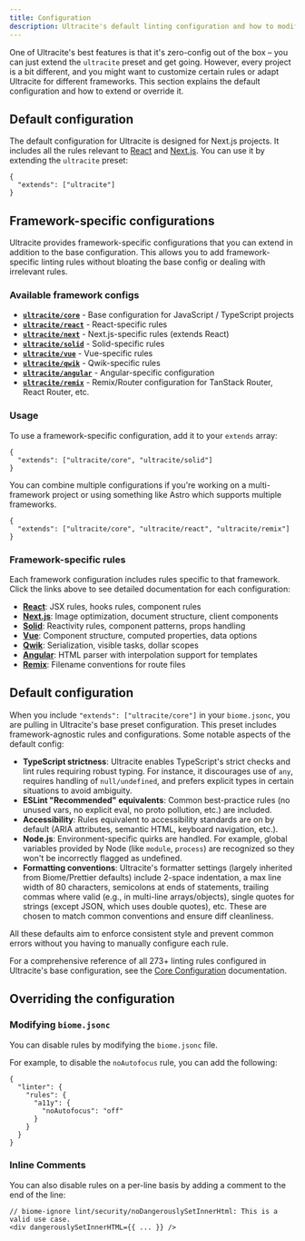 ```yaml
---
title: Configuration
description: Ultracite's default linting configuration and how to modify it.
---
```


One of Ultracite's best features is that it's zero-config out of the box – you can just extend the `ultracite` preset and get going. However, every project is a bit different, and you might want to customize certain rules or adapt Ultracite for different frameworks. This section explains the default configuration and how to extend or override it.

## Default configuration

The default configuration for Ultracite is designed for Next.js projects. It includes all the rules relevant to [React](/preset/react) and [Next.js](/preset/next). You can use it by extending the `ultracite` preset:


```jsonc title="biome.jsonc"
{
  "extends": ["ultracite"]
}
```

## Framework-specific configurations

Ultracite provides framework-specific configurations that you can extend in addition to the base configuration. This allows you to add framework-specific linting rules without bloating the base config or dealing with irrelevant rules.

### Available framework configs

- **[`ultracite/core`](/preset/core)** - Base configuration for JavaScript / TypeScript projects
- **[`ultracite/react`](/preset/react)** - React-specific rules
- **[`ultracite/next`](/preset/next)** - Next.js-specific rules (extends React)
- **[`ultracite/solid`](/preset/solid)** - Solid-specific rules
- **[`ultracite/vue`](/preset/vue)** - Vue-specific rules
- **[`ultracite/qwik`](/preset/qwik)** - Qwik-specific rules
- **[`ultracite/angular`](/preset/angular)** - Angular-specific configuration
- **[`ultracite/remix`](/preset/remix)** - Remix/Router configuration for TanStack Router, React Router, etc.

### Usage

To use a framework-specific configuration, add it to your `extends` array:

```jsonc title="biome.jsonc"
{
  "extends": ["ultracite/core", "ultracite/solid"]
}
```

You can combine multiple configurations if you're working on a multi-framework project or using something like Astro which supports multiple frameworks.

```jsonc title="biome.jsonc"
{
  "extends": ["ultracite/core", "ultracite/react", "ultracite/remix"]
}
```

### Framework-specific rules

Each framework configuration includes rules specific to that framework. Click the links above to see detailed documentation for each configuration:

- **[React](/react)**: JSX rules, hooks rules, component rules
- **[Next.js](/next)**: Image optimization, document structure, client components
- **[Solid](/solid)**: Reactivity rules, component patterns, props handling
- **[Vue](/vue)**: Component structure, computed properties, data options
- **[Qwik](/qwik)**: Serialization, visible tasks, dollar scopes
- **[Angular](/angular)**: HTML parser with interpolation support for templates
- **[Remix](/remix)**: Filename conventions for route files

## Default configuration

When you include `"extends": ["ultracite/core"]` in your `biome.jsonc`, you are pulling in Ultracite's base preset configuration. This preset includes framework-agnostic rules and configurations. Some notable aspects of the default config:

- **TypeScript strictness**: Ultracite enables TypeScript's strict checks and lint rules requiring robust typing. For instance, it discourages use of `any`, requires handling of `null/undefined`, and prefers explicit types in certain situations to avoid ambiguity.
- **ESLint "Recommended" equivalents**: Common best-practice rules (no unused vars, no explicit eval, no proto pollution, etc.) are included.
- **Accessibility**: Rules equivalent to accessibility standards are on by default (ARIA attributes, semantic HTML, keyboard navigation, etc.).
- **Node.js**: Environment-specific quirks are handled. For example, global variables provided by Node (like `module`, `process`) are recognized so they won't be incorrectly flagged as undefined.
- **Formatting conventions**: Ultracite's formatter settings (largely inherited from Biome/Prettier defaults) include 2-space indentation, a max line width of 80 characters, semicolons at ends of statements, trailing commas where valid (e.g., in multi-line arrays/objects), single quotes for strings (except JSON, which uses double quotes), etc. These are chosen to match common conventions and ensure diff cleanliness.

All these defaults aim to enforce consistent style and prevent common errors without you having to manually configure each rule.

For a comprehensive reference of all 273+ linting rules configured in Ultracite's base configuration, see the [Core Configuration](/core) documentation.

## Overriding the configuration

### Modifying `biome.jsonc`

You can disable rules by modifying the `biome.jsonc` file.

For example, to disable the `noAutofocus` rule, you can add the following:

```jsonc title="biome.jsonc"
{
  "linter": {
    "rules": {
      "a11y": {
        "noAutofocus": "off"
      }
    }
  }
}
```

### Inline Comments

You can also disable rules on a per-line basis by adding a comment to the end of the line:

```tsx title="page.tsx"
// biome-ignore lint/security/noDangerouslySetInnerHtml: This is a valid use case.
<div dangerouslySetInnerHTML={{ ... }} />
```
